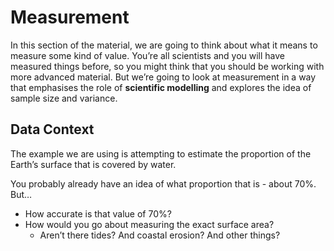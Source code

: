 # Measurement {#sec-measurement}

In this section of the material, we are going to think about what it means to measure some kind of value. You're all scientists and you will have measured things before, so you might think that you should be working with more advanced material. But we're going to look at measurement in a way that emphasises the role of **scientific modelling** and explores the idea of sample size and variance.

::: {.callout-tip}
## Data Context

The example we are using is attempting to estimate the proportion of the Earth's surface that is covered by water.

You probably already have an idea of what proportion that is - about 70%. But…

- How accurate is that value of 70%?
- How would you go about measuring the exact surface area?
  - Aren't there tides? And coastal erosion? And other things?
:::

